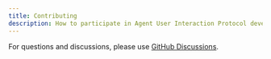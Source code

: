 ```yaml
---
title: Contributing
description: How to participate in Agent User Interaction Protocol development
---
```


For questions and discussions, please use
[GitHub Discussions](https://github.com/orgs/ag-ui-protocol/discussions).
